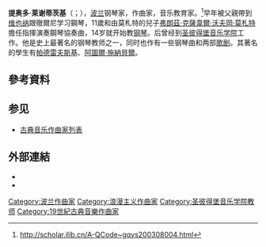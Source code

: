 {{Expand language|en|time=2021-12-26}}
{{Infobox classical
| 中文名       = 莱谢蒂茨基
| 画像         = Schmutzer-Lescheticky.jpg
| 附注         =      
| 原文名       = Theodor Leschetizky
| 国别         = 波兰  
| 出生日期     = {{birth date|1830|6|22}}
| 出生地       = 万楚特
| 逝世日期     = {{death date and age|1915|11|14|1830|6|22}}
| 逝世地       = 德累斯顿
| 所属时期     = 浪漫主义
| 所属乐派     =  
| 擅长作品类型 = 钢琴曲
| 代表作       = 钢琴协奏曲，大量钢琴小品
| 师从         = [[车尔尼|车尔尼]]
| 学生         = [[帕德雷夫斯基|帕德雷夫斯基]]
| 官方网站     = 
}}

'''提奥多·莱谢蒂茨基'''（{{lang-pl|Theodor Leschetizky}}；{{bd|1830年|6月22日|1915年|11月14日}}），[[波兰|波兰]]钢琴家，作曲家，音乐教育家。<ref>http://scholar.ilib.cn/A-QCode~gqys200308004.html{{dead link|date=2018年3月 |bot=InternetArchiveBot |fix-attempted=yes }}</ref>早年被父親帶到[[维也纳|维也纳]]跟徹爾尼学习鋼琴，11歲和由莫札特的兒子[[弗朗茲·克薩韋爾·沃夫岡·莫札特|弗朗茲·克薩韋爾·沃夫岡·莫札特]]擔任指揮演奏鋼琴協奏曲，14岁就开始教[[钢琴|钢琴]]。后曾经到[[圣彼得堡音乐学院|圣彼得堡音乐学院]]工作。他是史上最著名的钢琴教师之一，同时也作有一些钢琴曲和两部[[歌剧|歌剧]]。其著名的學生有[[帕德雷夫斯基|帕德雷夫斯基]]、[[阿圖爾·施納貝爾|阿圖爾·施納貝爾]]。

== 參考資料 ==
<references/>

== 参见 ==
* [[古典音乐作曲家列表|古典音乐作曲家列表]]

== 外部連結 ==
{{Wikiquote}}
{{EB1922 Poster|Leschetizsky, Theodor|提奥多·莱谢蒂茨基}}
* {{Internet Archive author |sname=Theodor Leschetizky}}
* {{IMSLP|id=Leschetizky, Theodor}}

{{Authority control}}

{{DEFAULTSORT:Leschetizky, Theodor}}
[[Category:波兰作曲家|Category:波兰作曲家]]
[[Category:浪漫主义作曲家|Category:浪漫主义作曲家]]
[[Category:圣彼得堡音乐学院教师|Category:圣彼得堡音乐学院教师]]
[[Category:19世紀古典音樂作曲家|Category:19世紀古典音樂作曲家]]